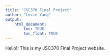 ```yaml
---
title: "JSC370 Final Project"
author: "Lucie Yang"
output: 
    html_document:
        toc: TRUE
        toc_float: TRUE
---
```


Hello!! This is my JSC370 Final Project website.
